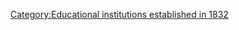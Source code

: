 {{Eiei-year|1832|19世紀}}

[[Category:Educational_institutions_established_in_1832|Category:Educational institutions established in 1832]]
